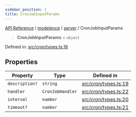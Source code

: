 ```yaml
---
sidebar_position: 1
title: CronJobInputParams
---
```


[API Reference](/api-reference/modelence/server/type-aliases/../../../index) / [modelence](/api-reference/modelence/server/type-aliases/../../index) / [server](/api-reference/modelence/server/type-aliases/../index) / CronJobInputParams

> **CronJobInputParams** = `object`

Defined in: [src/cron/types.ts:18](https://github.com/modelence/modelence/blob/8d08a79602fe0680b3d62b288a539c2c8a173875/packages/modelence/src/cron/types.ts#L18)

## Properties

| Property | Type | Defined in |
| ------ | ------ | ------ |
| <a id="description"></a> `description?` | `string` | [src/cron/types.ts:19](https://github.com/modelence/modelence/blob/8d08a79602fe0680b3d62b288a539c2c8a173875/packages/modelence/src/cron/types.ts#L19) |
| <a id="handler"></a> `handler` | `CronJobHandler` | [src/cron/types.ts:22](https://github.com/modelence/modelence/blob/8d08a79602fe0680b3d62b288a539c2c8a173875/packages/modelence/src/cron/types.ts#L22) |
| <a id="interval"></a> `interval` | `number` | [src/cron/types.ts:20](https://github.com/modelence/modelence/blob/8d08a79602fe0680b3d62b288a539c2c8a173875/packages/modelence/src/cron/types.ts#L20) |
| <a id="timeout"></a> `timeout?` | `number` | [src/cron/types.ts:21](https://github.com/modelence/modelence/blob/8d08a79602fe0680b3d62b288a539c2c8a173875/packages/modelence/src/cron/types.ts#L21) |
